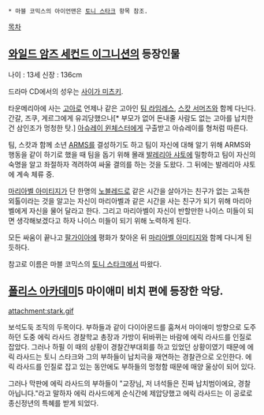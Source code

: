  * 마블 코믹스의 아이언맨은 [[토니 스타크]] 항목 참조.

[[목차]]

== [[와일드 암즈 세컨드 이그니션]]의 등장인물 ==
나이 : 13세 신장 : 136cm

드라마 CD에서의 성우는 [[사이가 미츠키]].

타운메리아에 사는 [[고아]]로 언제나 같은 고아인 [[팀 라임레스]], [[스캇 서머즈]]와 함께 다닌다. 간갈, 즈쿠, 게르그에게 유괴당했으나[* 부모가 없어 돈내줄 사람도 없는 고아를 납치한건 삼인조가 멍청한 탓.] [[아슈레이 윈체스터]]에게 구출받고 아슈레이를 형처럼 따른다.

팀, 스캇과 함께 소년 [[ARMS]]를 결성하기도 하고 팀이 자신에 대해 알기 위해 ARMS와 행동을 같이 하기로 했을 때 팀을 돕기 위해 몰래 [[발레리아 샤토]]에 밀항하고 팀이 자신의 숙명을 알고 좌절하자 격려하여 싸울 결의를 하는 것을 도왔다. 그 뒤에는 발레리아 샤토에 계속 체류 중.

[[마리아벨 아미티지]]가 단 한명의 [[노블레드]]로 같은 시간을 살아가는 친구가 없는 고독한 외톨이라는 것을 알고는 자신이 마리아벨과 같은 시간을 사는 친구가 되기 위해 마리아벨에게 자신을 물어 달라고 한다. 그리고 마리아벨이 자신이 반할만한 나이스 미들이 되면 생각해보겠다고 하자 나이스 미들이 되기 위해 노력하게 된다.

모든 싸움이 끝나고 [[팔가이아]]에 평화가 찾아온 뒤 [[마리아벨 아미티지]]와 함께 다니게 된듯하다.

참고로 이름은 마블 코믹스의 [[토니 스타크]]에서 따왔다.

== [[폴리스 아카데미]]5 마이애미 비치 편에 등장한 악당. ==
attachment:stark.gif

보석도둑 조직의 두목이다. 부하들과 같이 다이아몬드를 훔쳐서 마이애미 방향으로 도주하던 도중 에릭 라사드 경찰학교 총장과 가방이 뒤바뀌는 바람에 에릭 라사드를 인질로 잡았다. 그러나 하필 이 때의 상황이 경찰간부대회를 하고 있었던 상황이였기 때문에 에릭 라사드는 토니 스타크와 그의 부하들이 납치극을 재연하는 경찰관으로 오인한다. 에릭 라사드를 인질로 잡고 있는 동안에도 부하들의 멍청함 때문에 매양 울상이 되어 있다.

그러나 막판에 에릭 라사드의 부하들이 "교장님, 저 녀석들은 진짜 납치범이에요, 경찰 아닙니다."라고 말하자 에릭 라사드에게 순식간에 제압당했고 에릭 라사드는 이 공로로 종신정년의 특혜를 받게 되었다.
